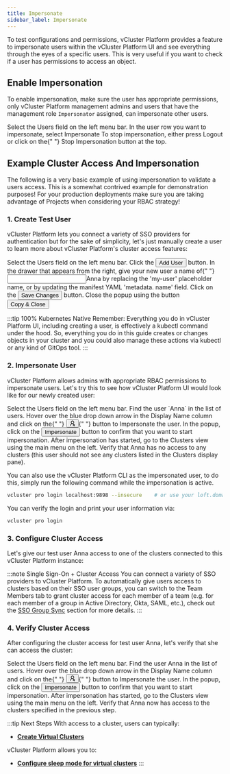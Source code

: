 ```yaml
---
title: Impersonate
sidebar_label: Impersonate
---
```




To test configurations and permissions, vCluster Platform provides a feature to impersonate users within the
vCluster Platform UI and see everything through the eyes of a specific users. This is very useful if you want
to check if a user has permissions to access an object.

## Enable Impersonation

To enable impersonation, make sure the user has appropriate permissions, only vCluster Platform management
admins and users that have the management role `Impersonator` assigned, can impersonate other users.

<Flow id="impersonate-user">
  <Step>
    Select the <NavStep>Users</NavStep> field on the left menu bar.
  </Step>
  <Step>
    In the user row you want to impersonate, select <Label>Impersonate</Label>
  </Step>
  <Step>
    To stop impersonation, either press <Label>Logout</Label> or click on the{" "}
    <Label>Stop Impersonation</Label> button at the top.
  </Step>
</Flow>

## Example Cluster Access And Impersonation

The following is a very basic example of using impersonation to validate a users access. This is
a somewhat contrived example for demonstration purposes! For your production deployments make
sure you are taking advantage of Projects when considering your RBAC strategy!

### 1. Create Test User

vCluster Platform lets you connect a variety of SSO providers for authentication but for the sake of
simplicity, let's just manually create a user to learn more about vCluster Platform's cluster access features:

<Flow id="create-user">
  <Step>
    Select the <NavStep>Users</NavStep> field on the left menu bar.
  </Step>
  <Step>
    Click the <Button>Add User</Button> button.
  </Step>
  <Step>
    In the drawer that appears from the right, give your new user a name of{" "}
    <Input>Anna</Input>
    by replacing the 'my-user' placeholder name, or by updating the manifest YAML
    'metadata. name' field.
  </Step>
  <Step>
    Click on the <Button>Save Changes</Button> button.
  </Step>
  <Step image="">
    Close the popup using the button <Button>Copy & Close</Button>
  </Step>
</Flow>

:::tip 100% Kubernetes Native
Remember: Everything you do in vCluster Platform UI, including creating a user, is effectively a kubectl
command under the hood. So, everything you do in this guide creates or changes objects in your
cluster and you could also manage these actions via kubectl or any kind of GitOps tool.
:::

### 2. Impersonate User

vCluster Platform allows admins with appropriate RBAC permissions to impersonate users. Let's try this to see
how vCluster Platform UI would look like for our newly created user:

<Flow id="impersonate-user">
  <Step>
    Select the <NavStep>Users</NavStep> field on the left menu bar.
  </Step>
  <Step>
    Find the user `Anna` in the list of users. Hover over the blue drop down
    arrow in the Display Name column and click on the{" "}
    <Button>
      <svg
        viewBox="64 64 896 896"
        focusable="false"
        data-icon="user-switch"
        width="1em"
        height="1em"
        fill="currentColor"
        aria-hidden="true"
      >
        <defs>
          <style></style>
        </defs>
        <path d="M759 335c0-137-111-248-248-248S263 198 263 335c0 82.8 40.6 156.2 103 201.2-.4.2-.7.3-.9.4-44.7 18.9-84.8 46-119.3 80.6a373.42 373.42 0 00-80.4 119.5A373.6 373.6 0 00136 874.8a8 8 0 008 8.2h59.9c4.3 0 7.9-3.5 8-7.8 2-77.2 32.9-149.5 87.6-204.3C356 614.2 431 583 511 583c137 0 248-111 248-248zM511 507c-95 0-172-77-172-172s77-172 172-172 172 77 172 172-77 172-172 172zm105 221h264c4.4 0 8-3.6 8-8v-56c0-4.4-3.6-8-8-8H703.5l47.2-60.1a8.1 8.1 0 001.7-4.9c0-4.4-3.6-8-8-8h-72.6c-4.9 0-9.5 2.3-12.6 6.1l-68.5 87.1c-4.4 5.6-6.8 12.6-6.8 19.8.1 17.7 14.4 32 32.1 32zm240 64H592c-4.4 0-8 3.6-8 8v56c0 4.4 3.6 8 8 8h176.5l-47.2 60.1a8.1 8.1 0 00-1.7 4.9c0 4.4 3.6 8 8 8h72.6c4.9 0 9.5-2.3 12.6-6.1l68.5-87.1c4.4-5.6 6.8-12.6 6.8-19.8-.1-17.7-14.4-32-32.1-32z"></path>
      </svg>
    </Button>{" "}
    button to <Label>Impersonate</Label> the user.
  </Step>
  <Step>
    In the popup, click on the <Button>Impersonate</Button> button to confirm
    that you want to start impersonation.
  </Step>
  <Step>
    After impersonation has started, go to the <NavStep>Clusters</NavStep> view
    using the main menu on the left.
  </Step>
  <Step>
    Verify that Anna has no access to any clusters (this user should not see any
    clusters listed in the Clusters display pane).
  </Step>
</Flow>

You can also use the vCluster Platform CLI as the impersonated user, to do this, simply run the following
command while the impersonation is active.

```bash
vcluster pro login localhost:9898 --insecure    # or use your loft.domain.tld instead of localhost, and ideally with a valid SSL cert and without the --insecure flag
```

You can verify the login and print your user information via:

```bash
vcluster pro login
```

### 3. Configure Cluster Access

Let's give our test user Anna access to one of the clusters connected to this vCluster Platform instance:

<PartialClusterAccessCreateUI />

:::note Single Sign-On + Cluster Access
You can connect a variety of SSO providers to vCluster Platform. To automatically give users access to
clusters based on their SSO user groups, you can switch to the <Label>Team Members</Label> tab
to grant cluster access for each member of a team (e.g. for each member of a group in Active
Directory, Okta, SAML, etc.), check out the [SSO Group Sync](../managing-teams/sso-group-sync.mdx) section for
more details.
:::

### 4. Verify Cluster Access

After configuring the cluster access for test user Anna, let's verify that she can access the
cluster:

<Flow id="impersonate-user-with-cluster-access">
  <Step>
    Select the <NavStep>Users</NavStep> field on the left menu bar.
  </Step>
  <Step>
    Find the user Anna in the list of users. Hover over the blue drop down
    arrow in the Display Name column and click on the{" "}
    <Button>
      <svg
        viewBox="64 64 896 896"
        focusable="false"
        data-icon="user-switch"
        width="1em"
        height="1em"
        fill="currentColor"
        aria-hidden="true"
      >
        <defs>
          <style></style>
        </defs>
        <path d="M759 335c0-137-111-248-248-248S263 198 263 335c0 82.8 40.6 156.2 103 201.2-.4.2-.7.3-.9.4-44.7 18.9-84.8 46-119.3 80.6a373.42 373.42 0 00-80.4 119.5A373.6 373.6 0 00136 874.8a8 8 0 008 8.2h59.9c4.3 0 7.9-3.5 8-7.8 2-77.2 32.9-149.5 87.6-204.3C356 614.2 431 583 511 583c137 0 248-111 248-248zM511 507c-95 0-172-77-172-172s77-172 172-172 172 77 172 172-77 172-172 172zm105 221h264c4.4 0 8-3.6 8-8v-56c0-4.4-3.6-8-8-8H703.5l47.2-60.1a8.1 8.1 0 001.7-4.9c0-4.4-3.6-8-8-8h-72.6c-4.9 0-9.5 2.3-12.6 6.1l-68.5 87.1c-4.4 5.6-6.8 12.6-6.8 19.8.1 17.7 14.4 32 32.1 32zm240 64H592c-4.4 0-8 3.6-8 8v56c0 4.4 3.6 8 8 8h176.5l-47.2 60.1a8.1 8.1 0 00-1.7 4.9c0 4.4 3.6 8 8 8h72.6c4.9 0 9.5-2.3 12.6-6.1l68.5-87.1c4.4-5.6 6.8-12.6 6.8-19.8-.1-17.7-14.4-32-32.1-32z"></path>
      </svg>
    </Button>{" "}
    button to <Label>Impersonate</Label> the user.
  </Step>
  <Step>
    In the popup, click on the <Button>Impersonate</Button> button to confirm
    that you want to start impersonation.
  </Step>
  <Step>
    After impersonation has started, go to the <NavStep>Clusters</NavStep> view
    using the main menu on the left.
  </Step>
  <Step>
    Verify that Anna now has access to the clusters specified in the previous
    step.
  </Step>
</Flow>

:::tip Next Steps
With access to a cluster, users can typically:

- **[Create Virtual Clusters](../../virtual-clusters/using-virtual-clusters/create.mdx)**

vCluster Platform allows you to:

- **[Configure sleep mode for virtual clusters](../../virtual-clusters/sleep-mode.mdx)**
:::
